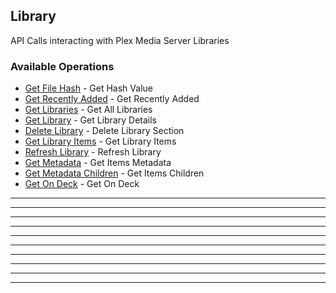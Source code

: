 
## Library
API Calls interacting with Plex Media Server Libraries


### Available Operations

* [Get File Hash](/python/library/get_file_hash) - Get Hash Value
* [Get Recently Added](/python/library/get_recently_added) - Get Recently Added
* [Get Libraries](/python/library/get_libraries) - Get All Libraries
* [Get Library](/python/library/get_library) - Get Library Details
* [Delete Library](/python/library/delete_library) - Delete Library Section
* [Get Library Items](/python/library/get_library_items) - Get Library Items
* [Refresh Library](/python/library/refresh_library) - Refresh Library
* [Get Metadata](/python/library/get_metadata) - Get Items Metadata
* [Get Metadata Children](/python/library/get_metadata_children) - Get Items Children
* [Get On Deck](/python/library/get_on_deck) - Get On Deck

---
<GetFileHash />

---
<GetRecentlyAdded />

---
<GetLibraries />

---
<GetLibrary />

---
<DeleteLibrary />

---
<GetLibraryItems />

---
<RefreshLibrary />

---
<GetMetadata />

---
<GetMetadataChildren />

---
<GetOnDeck />

